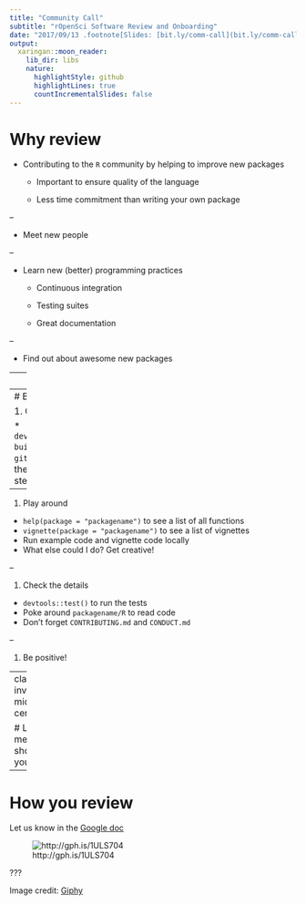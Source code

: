 ```yaml
---
title: "Community Call"
subtitle: "rOpenSci Software Review and Onboarding"
date: "2017/09/13 .footnote[Slides: [bit.ly/comm-call](bit.ly/comm-call)]"
output:
  xaringan::moon_reader:
    lib_dir: libs
    nature:
      highlightStyle: github
      highlightLines: true
      countIncrementalSlides: false
---
```




# Why review

- Contributing to the `R` community by helping to improve new packages

  * Important to ensure quality of the language
  
  * Less time commitment than writing your own package
  
--

- Meet new people

--

- Learn new (better) programming practices

  * Continuous integration
  
  * Testing suites
  
  * Great documentation

--

- Find out about awesome new packages

---
# How I review


![http://gph.is/1LjlEFE](https://media.giphy.com/media/JIX9t2j0ZTN9S/giphy-downsized.gif)

(Dramatization)

???

Image credit: [Giphy](http://gph.is/1LjlEFE)

---
# Basic workflow

1. Get the goods
  
  * `devtools::install_github("username/packagename", build_vignettes = TRUE)`
  * `git clone git@github.com:username/packagename.git`
  * Read the `README.md` in case there are extra installation steps
  
--

1. Play around

  * `help(package = "packagename")` to see a list of all functions
  * `vignette(package = "packagename")` to see a list of vignettes
  * Run example code and vignette code locally
  * What else could I do? Get creative!

--

1. Check the details

  * `devtools::test()` to run the tests
  * Poke around `packagename/R` to read code
  * Don't forget `CONTRIBUTING.md` and `CONDUCT.md`

--

1. Be positive!


---
class: inverse, middle, center

# Let me show you

---
# How you review

Let us know in the [Google doc](https://docs.google.com/document/d/1kZZkkGKGbPdMNRcODF_PydZ3_I4B8y5fmUaeOAPV1K8/edit)

![http://gph.is/1ULS704](https://media.giphy.com/media/uRb2p09vY8lEs/giphy-downsized.gif)

???

Image credit: [Giphy](http://gph.is/1ULS704)
